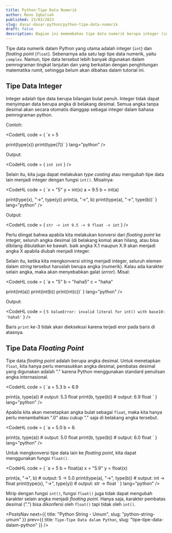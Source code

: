 ```yaml
---
title: Python:Tipe Data Numerik
author: Reno Iqbalsah
published: 15/03/2023
slug: dasar-dasar-python/python-tipe-data-numerik
draft: false
description: Bagian ini memembahas tipe data numerik berupa integer (int) dan floating point (float) dalam bahasa pemrograman Python
---
```


Tipe data numerik dalam Python yang utama adalah integer (`int`) dan _floating point_ (`float`). Sebenarnya ada satu lagi tipe
data numerik, yaitu `complex`. Namun, tipe data tersebut lebih banyak digunakan dalam pemrograman tingkat lanjutan dan yang berkaitan
dengan penghitungan matematika rumit, sehingga belum akan dibahas dalam tutorial ini.

## Tipe Data Integer

Integer adalah tipe data berupa bilangan bulat penuh. Integer tidak dapat menyimpan data berupa angka di belakang desimal. Semua angka tanpa desimal akan 
secara otomatis dianggap sebagai integer dalam bahasa pemrograman python.

Contoh:

<CodeHL
code = {
`x = 5

print(type(x))
print(type(7))`
}
lang="python"
/>

Output:

<CodeHL
code = {
`int
int`
}
/>

Selain itu, kita juga dapat melakukan _type casting_ atau mengubah tipe data lain menjadi integer dengan fungsi `int()`. Misalnya:

<CodeHL
code = {
`x = "5"
y = int(x)
a = 9.5
b = int(a)

print(type(x), "->", type(y))
print(a, "->", b)
print(type(a), "->", type(b))`
}
lang="python"
/>

Output:

<CodeHL
code = {
`str -> int
9.5 -> 9
float -> int`
}
/>

Perlu diingat bahwa apabila kita melakukan konversi dari _floating point_ ke integer, seluruh angka desimal (di belakang koma) akan hilang, atau bisa dibilang dibulatkan ke bawah.
baik angka X.1 maupun X.9 akan menjadi angka X apabila diubah menjadi integer.

Selain itu, ketika kita mengkonversi _string_ menjadi integer, seluruh elemen dalam _string_ tersebut haruslah berupa angka (numerik). Kalau ada karakter selain angka, maka akan 
menyebabkan galat (_error_). Misal:

<CodeHL
code = {
`a = "5"
b = "haha5"
c = "haha"

print(int(a))
print(int(b))
print(int(c))`
}
lang="python"
/>

Output:

<CodeHL
code = {
`5
ValueError: invalid literal for int() with base10: 'haha5'`
}
/>

Baris `print` ke-3 tidak akan dieksekusi karena terjadi eror pada baris di atasnya.

## Tipe Data _Floating Point_

Tipe data _floating point_ adalah berupa angka desimal. Untuk menetapkan `float`, kita hanya perlu memasukkan angka desimal, pembatas desimal yang digunakan adalah "."
karena Python menggunakan standard penulisan angka internasional.

<CodeHL
code = {
`a = 5.3
b = 6.9

print(a, type(a)) # output: 5.3 float
print(b, type(b)) # output: 6.9 float
`
}
lang="python"
/>

Apabila kita akan menetapkan angka bulat sebagai `float`, maka kita hanya perlu menambahkan ".0" atau cukup "." saja di belakang angka tersebut.

<CodeHL
code = {
`a = 5.0
b = 6.

print(a, type(a)) # output: 5.0 float
print(b, type(b)) # output: 6.0 float
`
}
lang="python"
/>

Untuk mengkonversi tipe data lain ke _floating point_, kita dapat menggunakan fungsi `float()`.

<CodeHL
code = {
`a = 5
b = float(a)
x = "5.9"
y = float(x)

print(a, "->", b) # output: 5 -> 5.0
print(type(a), "->", type(b)) # output: int -> float
print(type(x), "->", type(y)) # output: str -> float
`
}
lang="python"
/>

Mirip dengan fungsi `int()`, fungsi `float()` juga tidak dapat mengubah karakter selain angka menjadi _floating point_. Hanya saja, karakter pembatas desimal (".") 
bisa dikonfersi oleh `float()` tapi tidak oleh `int()`.

<PostsNav
  next={{
    title: "Python String - Umum",
    slug: "python-string-umum"
  }}
  prev={{
    title: `Tipe-Tipe Data dalam Python`,
    slug: "tipe-tipe-data-dalam-python"
  }}
/>